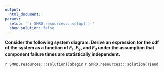 ```yaml
---
output:
  html_document:
params:
  setup: '`r SMRD.resources:::setup( )`'
  show_solution: false
---
```


__Consider the following system diagram. Derive an expression for the cdf of the system as a function of $F_{1}$, $F_{2}$, and $F_{3}$ under the assumption that component failure times are statistically independent.__

`r SMRD.resources:::solution()$begin`
`r SMRD.resources:::solution()$end`
